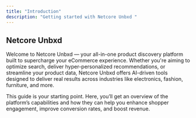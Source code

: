 ```yaml
---
title: "Introduction"
description: "Getting started with Netcore Unbxd "
---
```


## Netcore Unbxd 

Welcome to Netcore Unbxd — your all-in-one product discovery platform built to supercharge your eCommerce experience. Whether you're aiming to optimize search, deliver hyper-personalized recommendations, or streamline your product data, Netcore Unbxd offers AI-driven tools designed to deliver real results across industries like electronics, fashion, furniture, and more.

This guide is your starting point. Here, you’ll get an overview of the platform’s capabilities and how they can help you enhance shopper engagement, improve conversion rates, and boost revenue.

<CardGroup cols={2}>
  <Card title="What can Netcore Unbxd do?" icon="sparkles" color="#NaNNaNNaN" horizontal>
    
  </Card>
  <Card title="What are the Core Offering?" icon="sparkles" color="#NaNNaNNaN" horizontal>
    
  </Card>
</CardGroup>

<CardGroup cols={2}>
  <Card title="Why use Netcore Unbxd?" icon="sparkles" color="#NaNNaNNaN" horizontal>
    
  </Card>
  <Card title="How can Netcore Unbxd help you?" icon="sparkles" color="#NaNNaNNaN" horizontal>
    
  </Card>
</CardGroup>